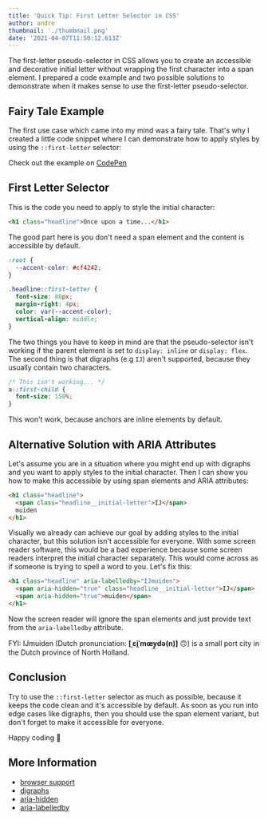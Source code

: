 ```yaml
---
title: 'Quick Tip: First Letter Selector in CSS'
author: andre
thumbnail: './thumbnail.png'
date: '2021-04-07T11:50:12.613Z'
---
```


The first-letter pseudo-selector in CSS allows you to create an accessible and
decorative initial letter without wrapping the first character into a span
element. I prepared a code example and two possible solutions to demonstrate
when it makes sense to use the first-letter pseudo-selector.

## Fairy Tale Example

The first use case which came into my mind was a fairy tale. That's why I
created a little code snippet where I can demonstrate how to apply styles by
using the `::first-letter` selector:


<Snippet
  src="https://examples.yetanother.blog/first-letter-selector/"
  title="First Letter CSS Selector"
  height="400"
/>

Check out the example on [CodePen](https://codepen.io/andrew_secret/pen/PoWYwXJ)

## First Letter Selector

This is the code you need to apply to style the initial character:

```html
<h1 class="headline">Once upon a time...</h1>
```

The good part here is you don't need a span element and the content is
accessible by default.

```css
:root {
  --accent-color: #cf4242;
}

.headline::first-letter {
  font-size: 80px;
  margin-right: 4px;
  color: var(--accent-color);
  vertical-align: middle;
}
```

The two things you have to keep in mind are that the pseudo-selector isn't
working if the parent element is set to `display: inline` or `display: flex`.
The second thing is that digraphs (e.g `IJ`) aren't supported, because they
usually contain two characters.

```css
/* This isn't working... */
a::first-child {
  font-size: 150%;
}
```

This won't work, because anchors are inline elements by default.

## Alternative Solution with ARIA Attributes

Let's assume you are in a situation where you might end up with digraphs and you
want to apply styles to the initial character. Then I can show you how to make
this accessible by using span elements and ARIA attributes:

```html
<h1 class="headline">
  <span class="headline__initial-letter">IJ</span>
  muiden
</h1>
```

Visually we already can achieve our goal by adding styles to the initial
character, but this solution isn't accessible for everyone. With some screen
reader software, this would be a bad experience because some screen readers
interpret the initial character separately. This would come across as if someone
is trying to spell a word to you. Let's fix this:

```html
<h1 class="headline" aria-labelledby="IJmuiden">
  <span aria-hidden="true" class="headline__initial-letter">IJ</span>
  <span aria-hidden="true">muiden</span>
</h1>
```

Now the screen reader will ignore the span elements and just provide text from
the `aria-labelledby` attribute.

FYI: IJmuiden (Dutch pronunciation: **[ˌɛi̯ˈmœy̯də(n)]** 🙃) is a small port city
in the Dutch province of North Holland.

## Conclusion

Try to use the `::first-letter` selector as much as possible, because it keeps
the code clean and it's accessible by default. As soon as you run into edge
cases like digraphs, then you should use the span element variant, but don't
forget to make it accessible for everyone.

Happy coding 👾

## More Information

- [browser support](https://caniuse.com/css-first-letter)
- [digraphs](<https://en.wikipedia.org/wiki/Digraph_(orthography)>)
- [aria-hidden](https://www.w3.org/TR/wai-aria-1.1/#aria-hidden)
- [aria-labelledby](https://www.w3.org/TR/wai-aria-1.1/#aria-labelledby)
